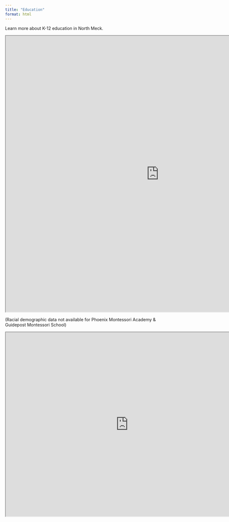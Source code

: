 ```yaml
---
title: "Education"
format: html
---
```


Learn more about K-12 education in North Meck.

```{=html}
<iframe width="1000" height="900" src="https://allievor.shinyapps.io/education-bar-graph/" title="Racial Demographics"></iframe>
```

(Racial demographic data not available for Phoenix Montessori Academy & Guidepost Montessori School)

```{=html}
<iframe width="800" height="600" src="https://allievor.shinyapps.io/education-information/" title="School Information"></iframe>
```
